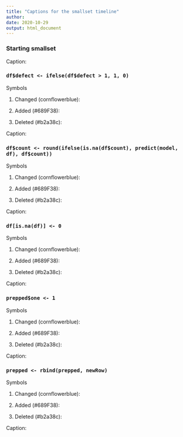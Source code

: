 ```yaml
---
title: "Captions for the smallset timeline"
author: 
date: 2020-10-29
output: html_document
---
```


### Starting smallset

Caption: 

### `df$defect <- ifelse(df$defect > 1, 1, 0)`

Symbols

1. Changed (cornflowerblue):

2. Added (#689F38):

3. Deleted (#b2a38c):

Caption: 

### `df$count <- round(ifelse(is.na(df$count), predict(model, df), df$count))`

Symbols

1. Changed (cornflowerblue):

2. Added (#689F38):

3. Deleted (#b2a38c):

Caption: 

### `df[is.na(df)] <- 0`

Symbols

1. Changed (cornflowerblue):

2. Added (#689F38):

3. Deleted (#b2a38c):

Caption: 

### `prepped$one <- 1`

Symbols

1. Changed (cornflowerblue):

2. Added (#689F38):

3. Deleted (#b2a38c):

Caption: 

### `prepped <- rbind(prepped, newRow)`

Symbols

1. Changed (cornflowerblue):

2. Added (#689F38):

3. Deleted (#b2a38c):

Caption: 
